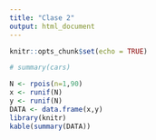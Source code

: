 ```yaml
---
title: "Clase 2"
output: html_document
---
```


```r
knitr::opts_chunk$set(echo = TRUE)

```

<!-- ## R Markdown -->

<!-- This is an R Markdown document. Markdown is a simple formatting syntax for authoring HTML, PDF, and MS Word documents. For more details on using R Markdown see <http://rmarkdown.rstudio.com>. -->

<!-- When you click the **Knit** button a document will be generated that includes both content as well as the output of any embedded R code chunks within the document. You can embed an R code chunk like this: -->

```r


# summary(cars)

N <- rpois(n=1,90)
x <- runif(N)
y <- runif(N)
DATA <- data.frame(x,y)
library(knitr)
kable(summary(DATA))


```

<!-- ## Including Plots -->

<!-- <!-- You can also embed plots, for example: --> 

<!-- <!-- ```{r pressure, echo=FALSE} --> 
<!-- <!-- # plot(pressure) --> 

<!-- <!-- ``` -->

<!-- Note that the `echo = FALSE` parameter was added to the code chunk to prevent printing of the R code that generated the plot. -->
